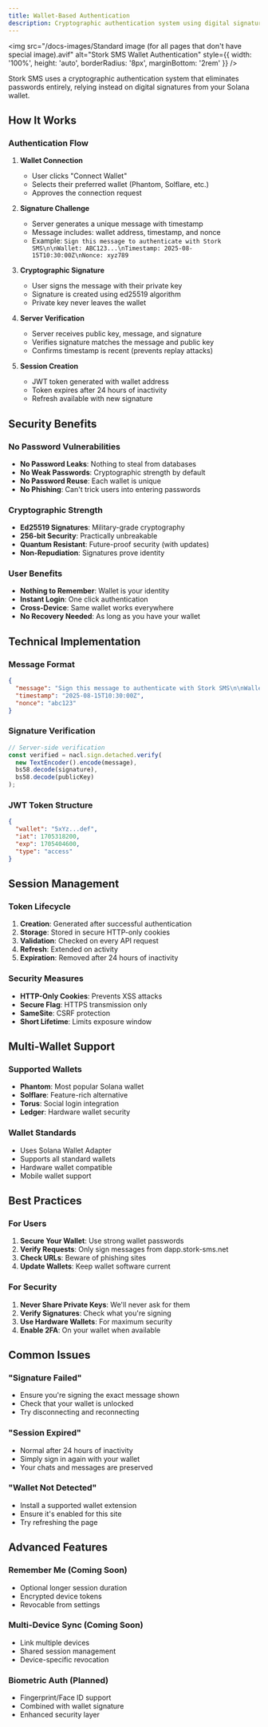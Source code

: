 ```yaml
---
title: Wallet-Based Authentication
description: Cryptographic authentication system using digital signatures from your Solana wallet
---
```


<img
  src="/docs-images/Standard image (for all pages that don't have special image).avif"
  alt="Stork SMS Wallet Authentication"
  style={{ width: '100%', height: 'auto', borderRadius: '8px', marginBottom: '2rem' }}
/>

Stork SMS uses a cryptographic authentication system that eliminates passwords entirely, relying instead on digital signatures from your Solana wallet.

## How It Works

### Authentication Flow

1. **Wallet Connection**
   - User clicks "Connect Wallet"
   - Selects their preferred wallet (Phantom, Solflare, etc.)
   - Approves the connection request

2. **Signature Challenge**
   - Server generates a unique message with timestamp
   - Message includes: wallet address, timestamp, and nonce
   - Example: `Sign this message to authenticate with Stork SMS\n\nWallet: ABC123...\nTimestamp: 2025-08-15T10:30:00Z\nNonce: xyz789`

3. **Cryptographic Signature**
   - User signs the message with their private key
   - Signature is created using ed25519 algorithm
   - Private key never leaves the wallet

4. **Server Verification**
   - Server receives public key, message, and signature
   - Verifies signature matches the message and public key
   - Confirms timestamp is recent (prevents replay attacks)

5. **Session Creation**
   - JWT token generated with wallet address
   - Token expires after 24 hours of inactivity
   - Refresh available with new signature

## Security Benefits

### No Password Vulnerabilities
- **No Password Leaks**: Nothing to steal from databases
- **No Weak Passwords**: Cryptographic strength by default
- **No Password Reuse**: Each wallet is unique
- **No Phishing**: Can't trick users into entering passwords

### Cryptographic Strength
- **Ed25519 Signatures**: Military-grade cryptography
- **256-bit Security**: Practically unbreakable
- **Quantum Resistant**: Future-proof security (with updates)
- **Non-Repudiation**: Signatures prove identity

### User Benefits
- **Nothing to Remember**: Wallet is your identity
- **Instant Login**: One click authentication
- **Cross-Device**: Same wallet works everywhere
- **No Recovery Needed**: As long as you have your wallet

## Technical Implementation

### Message Format
```json
{
  "message": "Sign this message to authenticate with Stork SMS\n\nWallet: 5xYz...def\nTimestamp: 2025-08-15T10:30:00Z\nNonce: abc123",
  "timestamp": "2025-08-15T10:30:00Z",
  "nonce": "abc123"
}
```

### Signature Verification
```typescript
// Server-side verification
const verified = nacl.sign.detached.verify(
  new TextEncoder().encode(message),
  bs58.decode(signature),
  bs58.decode(publicKey)
);
```

### JWT Token Structure
```json
{
  "wallet": "5xYz...def",
  "iat": 1705318200,
  "exp": 1705404600,
  "type": "access"
}
```

## Session Management

### Token Lifecycle
1. **Creation**: Generated after successful authentication
2. **Storage**: Stored in secure HTTP-only cookies
3. **Validation**: Checked on every API request
4. **Refresh**: Extended on activity
5. **Expiration**: Removed after 24 hours of inactivity

### Security Measures
- **HTTP-Only Cookies**: Prevents XSS attacks
- **Secure Flag**: HTTPS transmission only
- **SameSite**: CSRF protection
- **Short Lifetime**: Limits exposure window

## Multi-Wallet Support

### Supported Wallets
- **Phantom**: Most popular Solana wallet
- **Solflare**: Feature-rich alternative
- **Torus**: Social login integration
- **Ledger**: Hardware wallet security

### Wallet Standards
- Uses Solana Wallet Adapter
- Supports all standard wallets
- Hardware wallet compatible
- Mobile wallet support

## Best Practices

### For Users
1. **Secure Your Wallet**: Use strong wallet passwords
2. **Verify Requests**: Only sign messages from dapp.stork-sms.net
3. **Check URLs**: Beware of phishing sites
4. **Update Wallets**: Keep wallet software current

### For Security
1. **Never Share Private Keys**: We'll never ask for them
2. **Verify Signatures**: Check what you're signing
3. **Use Hardware Wallets**: For maximum security
4. **Enable 2FA**: On your wallet when available

## Common Issues

### "Signature Failed"
- Ensure you're signing the exact message shown
- Check that your wallet is unlocked
- Try disconnecting and reconnecting

### "Session Expired"
- Normal after 24 hours of inactivity
- Simply sign in again with your wallet
- Your chats and messages are preserved

### "Wallet Not Detected"
- Install a supported wallet extension
- Ensure it's enabled for this site
- Try refreshing the page

## Advanced Features

### Remember Me (Coming Soon)
- Optional longer session duration
- Encrypted device tokens
- Revocable from settings

### Multi-Device Sync (Coming Soon)
- Link multiple devices
- Shared session management
- Device-specific revocation

### Biometric Auth (Planned)
- Fingerprint/Face ID support
- Combined with wallet signature
- Enhanced security layer